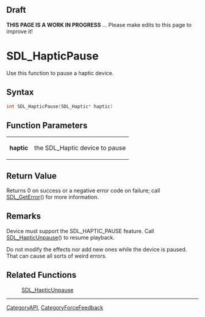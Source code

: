 == Draft ==

'''THIS PAGE IS A WORK IN PROGRESS''' ... Please make edits to this page to improve it!


= SDL_HapticPause =
Use this function to pause a haptic device.


== Syntax ==
<syntaxhighlight lang='c++'>
int SDL_HapticPause(SDL_Haptic* haptic)
</syntaxhighlight>

== Function Parameters ==
{|
|'''haptic'''
|the SDL_Haptic device to pause
|}

== Return Value ==
Returns 0 on success or a negative error code on failure; call [[SDL_GetError]]() for more information.

== Remarks ==
Device must support the SDL_HAPTIC_PAUSE feature. Call [[SDL_HapticUnpause]]() to resume playback.

Do not modify the effects nor add new ones while the device is paused. That can cause all sorts of weird errors.

== Related Functions ==
:[[SDL_HapticUnpause]]

----
[[CategoryAPI]], [[CategoryForceFeedback]]
